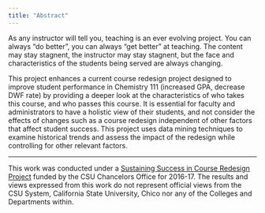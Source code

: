 ```yaml
---
title: "Abstract"
---
```



As any instructor will tell you, teaching is an ever evolving project. You can always "do better", you can always "get better" at teaching. The content may stay stagnent, the instructor may stay stagnent, but the face and characteristics of the students being served are always changing. 

This project enhances a current course redesign project designed to improve student performance in Chemistry 111 (increased GPA, decrease DWF rate) by providing a deeper look at the characteristics of who takes this course, and who passes this course. It is essential for faculty and administrators to have a holistic view of their students, and not consider the effects of changes such as a course redesign independent of other factors that affect student success. This project uses data mining techniques to examine historical trends and assess the impact of the redesign while controlling for other relevant factors. 


<hr>

<p>This work was conducted under a <a href="http://courseredesign.csuprojects.org/wp/sustaining-success/">Sustaining Success in Course Redesign Project</a> funded by the CSU Chancelors Office for 2016-17. The results and views expressed from this work do not represent official views from the CSU System, California State University, Chico nor any of the Colleges and Departments within. </p>
